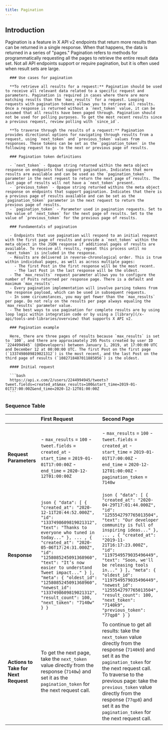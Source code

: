 ```yaml
---
title: Pagination
---
```


## Introduction

Pagination is a feature in X API v2 endpoints that return more results than can be returned in a single response. When that happens, the data is returned in a series of "pages." Pagination refers to methods for programmatically requesting all the pages to retrieve the entire result data set. Not all API endpoints support or require pagination, but it is often used when result sets are large.

      ### Use cases for pagination

      **To retrieve all results for a request:** Pagination should be used to receive all relevant data related to a specific request and parameters. Pagination is required in cases where there are more matching results than the `max_results` for a request. Looping requests with pagination tokens allows you to retrieve all results. Once a response is returned without a `next_token` value, it can be assumed that all results have been paged through. Pagination should not be used for polling purposes. To get the most recent results since a previous request, review polling with `since_id`.

      **To traverse through the results of a request:** Pagination provides directional options for navigating through results from a request, using `next_token` and `previous_token` values from responses. These tokens can be set as the `pagination_token` in the following request to go to the next or previous page of results.

      ### Pagination token definitions

      - `next_token` - Opaque string returned within the meta object response on endpoints that support pagination. Indicates that more results are available and can be used as the `pagination_token` parameter in the next request to return the next page of results. The last page of results will not have a `next_token` present.
      - `previous_token` - Opaque string returned withins the meta object response on endpoints that support pagination. Indicates that there is a previous page of results available and can be set as the `pagination_token` parameter in the next request to return the previous page of results.
      - `pagination_token` - Parameter used in pagination requests. Set to the value of `next_token` for the next page of results. Set to the value of `previous_token` for the previous page of results.

      ### Fundamentals of pagination

      - Endpoints that use pagination will respond to an initial request with the first page of results and provide a `next_token` within the meta object in the JSON response if additional pages of results are available. To receive all results, repeat this process until no `next_token` is included in the response.
      - Results are delivered in reverse-chronological order. This is true within individual pages, as well as across multiple pages:
        - The first Post in the first response will be the most recent.
        - The last Post in the last response will be the oldest.
      - The `max_results` request parameter allows you to configure the number of Posts returned per response page. There is a default and maximum `max_results`.
      - Every pagination implementation will involve parsing tokens from the response payload, which can be used in subsequent requests.
      - In some circumstances, you may get fewer than the `max_results` per page. Do not rely on the results per page always equaling the `max_results` parameter value.
      - The best ways to use pagination for complete results are by using loop logic within integration code or by using a [library](/x-api/tools-and-libraries/overview) that supports X API v2.

      ### Pagination example

      Here, there are three pages of results because `max_results` is set to `100`, and there are approximately 295 Posts created by user ID `2244994945` (@XDevelopers) between January 1, 2019, at 17:00:00 UTC and December 12 at 00:00:00 UTC. The first Post on the first page (`1337498609819021312`) is the most recent, and the last Post on the third page of results (`1082718487011885056`) is the oldest.

      #### Initial request

      ```bash
      https://api.x.com/2/users/2244994945/tweets?tweet.fields=created_at&max_results=100&start_time=2019-01-01T17:00:00Z&end_time=2020-12-12T01:00:00Z
      ```

     
### Sequence Table


|             | **First Request**                                                                                                                                                                                                                                                                                                                                                          | **Second Page**                                                                                                                                                                                                                                                                                                                                                                            | **Third Page**                                                                                                                                                                                                                                                                                                                                                                             | **Fourth Page**                                                                                   |
|:-------------|:------------------------------------------------------------------------------------------------------------------------------------------------------------------------------------------------------------------------------------------------------------------------------------------------------------------------------------------------------------------------------|:----------------------------------------------------------------------------------------------------------------------------------------------------------------------------------------------------------------------------------------------------------------------------------------------------------------------------------------------------------------------------------------------|:----------------------------------------------------------------------------------------------------------------------------------------------------------------------------------------------------------------------------------------------------------------------------------------------------------------------------------------------------------------------------------------------|:---------------------------------------------------------------------------------------------------|
| **Request Parameters** | - `max_results` = `100`  - `tweet.fields` = `created_at`  - `start_time` = `2019-01-01T17:00:00Z`  - `end_time` = `2020-12-12T01:00:00Z`                                                                                                                                                                                                               | - `max_results` = `100`  - `tweet.fields` = `created_at`  - `start_time` = `2019-01-01T17:00:00Z`  - `end_time` = `2020-12-12T01:00:00Z`  - `pagination_token` = `7140w`                                                                                                                                                             | - `max_results` = `100`  - `tweet.fields` = `created_at`  - `start_time` = `2019-01-01T17:00:00Z`  - `end_time` = `2020-12-12T01:00:00Z`  - `pagination_token` = `7140k9`                                                                                                                                                             | - `max_results` = `100`  - `tweet.fields` = `created_at`  - `start_time` = `2019-01-01T17:00:00Z`  - `end_time` = `2020-12-12T01:00:00Z`  - `pagination_token` = `71408hi`                                   |
| **Response**          | ```json { "data": [ { "created_at": "2020-12-11T20:44:52.000Z", "id": "1337498609819021312", "text": "Thanks to everyone who tuned in today..." }, ... , { "created_at": "2020-05-06T17:24:31.000Z", "id": "1258085245091368960", "text": "It’s now easier to understand Tweet impact..." } ], "meta": { "oldest_id": "1258085245091368960", "newest_id": "1337498609819021312", "result_count": 100, "next_token": "7140w" } } ``` | ```json { "data": [ { "created_at": "2020-04-29T17:01:44.000Z", "id": "1255542797765013504", "text": "Our developer community is full of inspiring ideas..." }, ... , { "created_at": "2019-11-21T16:17:23.000Z", "id": "1197549579035496449", "text": "Soon, we'll be releasing tools in..." } ], "meta": { "oldest_id": "1197549579035496449", "newest_id": "1255542797765013504", "result_count": 100, "next_token": "7140k9", "previous_token": "77qp8" } } ``` | ```json { "data": [ { "created_at": "2019-11-21T16:17:23.000Z", "id": "1197549578418941952", "text": "We know that some people who receive a large volume of replies may..." }, ... , { "created_at": "2019-01-08T19:19:37.000Z", "id": "1082718487011885056", "text": "Updates to Grid embeds..." } ], "meta": { "oldest_id": "1082718487011885056", "newest_id": "1197549578418941952", "result_count": 95, "next_token": "71408hi", "previous_token": "77qplte" } } ``` | ```json { "meta": { "result_count": 0, "previous_token": "77qpw8l" } } ``` |
| **Actions to Take for Next Request** | To get the next page, take the `next_token` value directly from the response (`7140w`) and set it as the `pagination_token` for the next request call.                                                                                                                                                          | To continue to get all results: take the `next_token` value directly from the response (`7140k9`) and set it as the `pagination_token` for the next request call.  To traverse to the previous page: take the `previous_token` value directly from the response (`77qp8`) and set it as the `pagination_token` for the next request call.             | To continue to get all results: take the `next_token` value directly from the response (`71408hi`) and set it as the `pagination_token` for the next request call.  To traverse to the previous page: take the `previous_token` value directly from the response (`77qplte`) and set it as the `pagination_token` for the next request call.             | Note that there is no `next_token`, which indicates that all results have been received.  To traverse to the previous page: take the `previous_token` value directly from the response (`77qpw8l`) and set it as the `pagination_token` for the next request call. |

